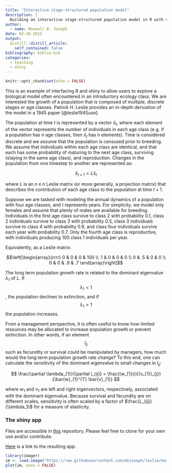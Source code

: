 ```yaml
---
title: "Interactive stage-structured population model"
description: |
  Building an interactive stage-structured population model in R with shiny.
author:
  - name: Maxwell B. Joseph
date: 02-16-2013
output:
  distill::distill_article:
    self_contained: false
bibliography: biblio.bib
categories:
  - teaching
  - shiny
---
```


```r
knitr::opts_chunk$set(echo = FALSE)
```

This is an example of interfacing R and shiny to allow users to explore a 
biological model often encountered in an introductory ecology class. 
We are interested the growth of a population that is composed of multiple, 
discrete stages or age classes. Patrick H. Leslie provides an in-depth 
derivation of the model in a 1945 paper [@leslie1945use].

The population at time $t$ is represented by a vector $\bar{x}_t$, where each 
element of the vector represents the number of individuals in each age class 
(e.g. if a population has $n$ age classes, then $\bar{x}_t$ has $n$ elements). 
Time is considered discrete and we assume that the population is censused prior 
to breeding. We assume that individuals within each age class are identical, 
and that each has some probability of maturing to the next age class, surviving 
(staying in the same age class), and reproduction. Changes in the population 
from one timestep to another are represented as:

$$\bar{x}_{t+1}=L\bar{x}_t$$

where $L$ is an $n$ x $n$ Leslie matrix (or more generally, a projection 
matrix) that describes the contribution of each age class to the population at 
time $t+1$.

Suppose we are tasked with modeling the annual dynamics of a population with 
four age classes, and $t$ represents years. For simplicity, we model only 
females and assume that plenty of males are available for breeding. 
Individuals in the first age class survive to class 2 with probability 0.1, 
class 2 individuals survive to class 3 with probability 0.5, class 3 
individuals survive to class 4 with probability 0.9, and class four 
individuals survive each year with probability 0.7. Only the fourth age class 
is reproductive, with individuals producing 100 class 1 individuals per year.

Equivalently, as a Leslie matrix:

$$\left[\begin{array}{rrrr}
    0 & 0 & 0 & 100 \\
    .1 & 0 & 0 & 0 \\
    0 & .5 & 0 & 0 \\
    0 & 0 & .9 & .7
  \end{array}\right]$$

The long term population growth rate is related to the dominant eigenvalue 
$\lambda_{1}$ of $L$. If $$\lambda_{1} < 1$$, the population declines to 
extinction, and if $$\lambda_{1} > 1$$ the population increases.

From a management perspective, it is often useful to know how limited resources 
may be allocated to increase population growth or prevent extinction. 
In other words, if an element $$l_{ij}$$ such as fecundity or survival could be 
manipulated by managers, how much would the long term population growth rate 
change? To this end, one can calculate the sensitivity of the dominant 
eigenvalue to small changes in $l_{ij}$:

$$
\frac{\partial \lambda_{1}}{\partial l_{ij}} = \frac{(w_{1}){i}(v_{1})_{j}}{\bar{w}_{1}^{T} \bar{v}_{1}}
$$

where $w_1$ and $v_1$ are left and right eigenvectors, respectively, 
associated with the dominant eigenvalue. Because survival and fecundity are on 
different scales, sensitivity is often scaled by a factor of 
$\frac{L_{ij}}{\lambda_1}$ for a measure of elasticity.

### The shiny app

Files are accessible in [this](https://github.com/mbjoseph/leslie) repository. 
Please feel free to clone for your own use and/or contribute.

[Here](https://mbjoseph.shinyapps.io/leslie/) is a link to the resulting app.


```r
library(imager)
im <- load.image("https://raw.githubusercontent.com/mbjoseph/leslie/master/tests/test-expected/002.png")
plot(im, axes = FALSE)
```